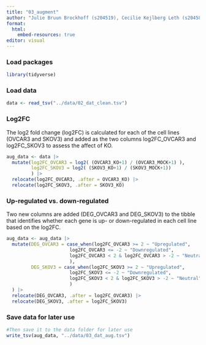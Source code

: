 ```yaml
---
title: "03_augment"
author: "Julie Bruun Brockhoff (s204519), Cecilie Kejlberg Leth (s204584), Amalie Drud Nielsen (s204560), Chrysillis Hellemann Polhaus (s153664), Lise Lotte Eriksen (s154123)"
format: 
  html:
    embed-resources: true
editor: visual
---
```


### Load packages

```r
library(tidyverse)
```

### Load data

```r
data <- read_tsv("../data/02_dat_clean.tsv")
```

### Log2FC

The log2 fold change (log2FC) is calculated for each of the cell lines (OVCAR3 and SKOV3) and added as the two columns log2FC_OVCAR3 and log2FC_SKOV3 to assess the affect of KO.

```r
aug_data <- data |> 
  mutate(log2FC_OVCAR3 = log2( (OVCAR3_KO+1) / (OVCAR3_MOCK+1) ),
         log2FC_SKOV3 = log2( (SKOV3_KO+1) / (SKOV3_MOCK+1))
         ) |> 
  relocate(log2FC_OVCAR3, .after = OVCAR3_KO) |> 
  relocate(log2FC_SKOV3, .after = SKOV3_KO)
```

### Up-regulated vs. down-regulated

Two new columns are added (DEG_OVCAR3 and DEG_SKOV3) to the tibble that identifies whether each gene is up- or down-regulated in each cell line based on the log2FC.

```r
aug_data <- aug_data |> 
  mutate(DEG_OVCAR3 = case_when(log2FC_OVCAR3 >= 2 ~ "Upregulated",
                       log2FC_OVCAR3 <= -2 ~ "Downregulated",
                       log2FC_OVCAR3 < 2 & log2FC_OVCAR3 > -2 ~ "Neutral"
                       ),
         DEG_SKOV3 = case_when(log2FC_SKOV3 >= 2 ~ "Upregulated",
                       log2FC_SKOV3 <= -2 ~ "Downregulated",
                       log2FC_SKOV3 < 2 & log2FC_SKOV3 > -2 ~ "Neutral"
                       )
  ) |> 
  relocate(DEG_OVCAR3, .after = log2FC_OVCAR3) |> 
  relocate(DEG_SKOV3, .after = log2FC_SKOV3)
```

### Save data for later use

```r
#Then save it to the data folder for later use 
write_tsv(aug_data, "../data/03_dat_aug.tsv")
```
